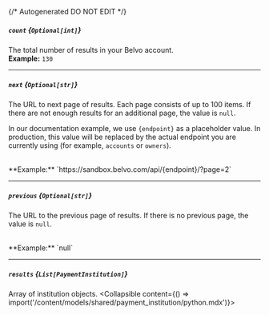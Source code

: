 {/* Autogenerated DO NOT EDIT  */}

##### `count` *{`Optional[int]`}*
The total number of results in your Belvo account.
<br/>
**Example:** `130`

---
##### `next` *{`Optional[str]`}*
The URL to next page of results. Each page consists of up to 100 items. If there are not enough results for an additional page, the value is `null`.

In our documentation example, we use `{endpoint}` as a placeholder value. In production, this value will be replaced by the actual endpoint you are currently using (for example, `accounts` or `owners`).

<br/>
**Example:** `https://sandbox.belvo.com/api/{endpoint}/?page=2`

---
##### `previous` *{`Optional[str]`}*
The URL to the previous page of results. If there is no previous page, the
value is `null`.

<br/>
**Example:** `null`

---
##### `results` *{`List[PaymentInstitution]`}*
Array of institution objects.
<Collapsible content={() => import('/content/models/shared/payment_institution/python.mdx')}>
</Collapsible>

